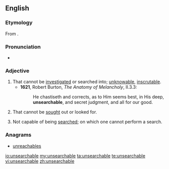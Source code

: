 ==English==
===Etymology===
From {{prefix|un|searchable}}.

===Pronunciation===
*{{a|UK}} {{IPA|/ʌnˈsəːtʃəb(ə)l/}}

===Adjective===
{{en-adj}}

# That cannot be [[investigated]] or searched into; [[unknowable]], [[inscrutable]].
#*'''1621''', Robert Burton, ''The Anatomy of Melancholy'', II.3.3:
#*:He chastiseth and corrects, as to Him seems best, in His deep, '''unsearchable''', and secret judgment, and all for our good.
# That cannot be [[sought]] out or looked for.
# {{computing}} Not capable of being [[search]]ed; on which one cannot perform a search.

===Anagrams===
* [[unreachables#English|unreachables]]

[[io:unsearchable]]
[[my:unsearchable]]
[[ta:unsearchable]]
[[te:unsearchable]]
[[vi:unsearchable]]
[[zh:unsearchable]]